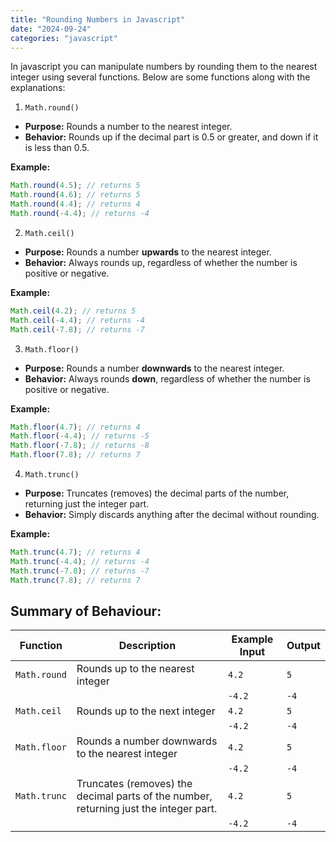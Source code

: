 ```yaml
---
title: "Rounding Numbers in Javascript"
date: "2024-09-24"
categories: "javascript"
---
```


In javascript you can manipulate numbers by rounding them to the nearest integer using several functions. 
Below are some functions along with the explanations:

1. `Math.round()`

- **Purpose:** Rounds a number to the nearest integer.
- **Behavior:** Rounds up if the decimal part is 0.5 or greater, and down if it is less than 0.5.

**Example:**

```javascript
Math.round(4.5); // returns 5
Math.round(4.6); // returns 5
Math.round(4.4); // returns 4
Math.round(-4.4); // returns -4
```

2. `Math.ceil()`

- **Purpose:** Rounds a number **upwards** to the nearest integer.
- **Behavior:** Always rounds up, regardless of whether the number is positive or negative.

**Example:**

```javascript
Math.ceil(4.2); // returns 5
Math.ceil(-4.4); // returns -4
Math.ceil(-7.8); // returns -7
```

3. `Math.floor()`

- **Purpose:** Rounds a number **downwards** to the nearest integer.
- **Behavior:** Always rounds **down**, regardless of whether the number is positive or negative.

**Example:**

```javascript
Math.floor(4.7); // returns 4
Math.floor(-4.4); // returns -5
Math.floor(-7.8); // returns -8
Math.floor(7.8); // returns 7
```

4. `Math.trunc()`

- **Purpose:** Truncates (removes) the decimal parts of the number, returning just the integer part.
- **Behavior:** Simply discards anything after the decimal without rounding.

**Example:**

```javascript
Math.trunc(4.7); // returns 4
Math.trunc(-4.4); // returns -4
Math.trunc(-7.8); // returns -7
Math.trunc(7.8); // returns 7
```

## Summary of Behaviour:

| Function     | Description                                                                           | Example Input | Output |
| ------------ | ------------------------------------------------------------------------------------- | ------------- | ------ |
| `Math.round` | Rounds up to the nearest integer                                                      | `4.2`         | `5`    |
|              |                                                                                       | `-4.2`        | `-4`   |
| `Math.ceil`  | Rounds up to the next integer                                                         | `4.2`         | `5`    |
|              |                                                                                       | `-4.2`        | `-4`   |
| `Math.floor` | Rounds a number downwards to the nearest integer                                      | `4.2`         | `5`    |
|              |                                                                                       | `-4.2`        | `-4`   |
| `Math.trunc` | Truncates (removes) the decimal parts of the number, returning just the integer part. | `4.2`         | `5`    |
|              |                                                                                       | `-4.2`        | `-4`   |
